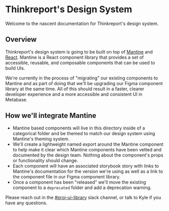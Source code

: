 
<Meta title="Intro" />

# Thinkreport's Design System

Welcome to the nascent documentation for Thinkreport's design system.

## Overview

Thinkreport's design system is going to be built on top of [Mantine](https://mantine.dev) and [React](https://reactjs.org/). Mantine is a React component library that provides a set of accessible, reusable, and composable components that can be used to build UIs.

We're currently in the process of "migrating" our existing components to Mantine and as part of doing that we'll be upgrading our Figma component library at the same time. All of this should result in a faster, clearer developer experience and a more accessible and consistent UI in Metabase.

## How we'll integrate Mantine

- Mantine based components will live in this directory inside of a categorical folder and be themed to match our design system using Mantine's theming system.
- We'll create a lightweight named export around the Mantine component to help make it clear which Mantine components have been vetted and documented by the design team. Nothing about the component's props or functionality should change.
- Each component will have an associated storybook story with links to Mantine's documentation for the version we're using as well as a link to the component file in our Figma component library.
- Once a component has been "released" we'll move the existing component to a `deprecated` folder and add a deprecation warning.

Please reach out in the [#proj-ui-library](https://metaboat.slack.com/archives/C057WD5L0JG) slack channel, or talk to Kyle if you have any questions.
